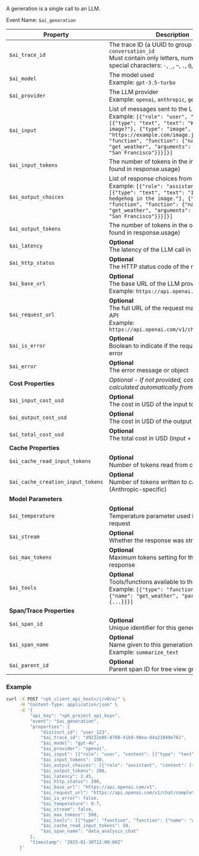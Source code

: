 A generation is a single call to an LLM.

Event Name: `$ai_generation`  

| Property | Description |
|----------|-------------|
| `$ai_trace_id` | The trace ID (a UUID to group AI events) like `conversation_id`<br/>Must contain only letters, numbers, and special characters: `-`, `_`, `~`, `.`, `@`, `(`, `)`, `!`, `'`, `:`, <code>\|</code> |
| `$ai_model` | The model used <br/>Example: `gpt-3.5-turbo` |
| `$ai_provider` | The LLM provider <br/>Example: `openai`, `anthropic`, `gemini` |
| `$ai_input` | List of messages sent to the LLM <br/>Example: `[{"role": "user", "content": [{"type": "text", "text": "What's in this image?"}, {"type": "image", "image": "https://example.com/image.jpg"}, {"type": "function", "function": {"name": "get_weather", "arguments": {"location": "San Francisco"}}}]}]` |
| `$ai_input_tokens` | The number of tokens in the input (often found in response.usage) |
| `$ai_output_choices` | List of response choices from the LLM <br/>Example: `[{"role": "assistant", "content": [{"type": "text", "text": "I can see a hedgehog in the image."}, {"type": "function", "function": {"name": "get_weather", "arguments": {"location": "San Francisco"}}}]}]` |
| `$ai_output_tokens` | The number of tokens in the output (often found in response.usage) |
| `$ai_latency` | **Optional**<br/>The latency of the LLM call in seconds |
| `$ai_http_status` | **Optional**<br/>The HTTP status code of the response |
| `$ai_base_url` | **Optional**<br/>The base URL of the LLM provider <br/>Example: `https://api.openai.com/v1` |
| `$ai_request_url` | **Optional**<br/>The full URL of the request made to the LLM API <br/>Example: `https://api.openai.com/v1/chat/completions` |
| `$ai_is_error` | **Optional**<br/>Boolean to indicate if the request was an error |
| `$ai_error` | **Optional**<br/>The error message or object |
| **Cost Properties** | *Optional - If not provided, costs will be calculated automatically from token counts* |
| `$ai_input_cost_usd` | **Optional**<br/>The cost in USD of the input tokens |
| `$ai_output_cost_usd` | **Optional**<br/>The cost in USD of the output tokens |
| `$ai_total_cost_usd` | **Optional**<br/>The total cost in USD (input + output) |
| **Cache Properties** | |
| `$ai_cache_read_input_tokens` | **Optional**<br/>Number of tokens read from cache |
| `$ai_cache_creation_input_tokens` | **Optional**<br/>Number of tokens written to cache (Anthropic-specific) |
| **Model Parameters** | |
| `$ai_temperature` | **Optional**<br/>Temperature parameter used in the LLM request |
| `$ai_stream` | **Optional**<br/>Whether the response was streamed |
| `$ai_max_tokens` | **Optional**<br/>Maximum tokens setting for the LLM response |
| `$ai_tools` | **Optional**<br/>Tools/functions available to the LLM <br/>Example: `[{"type": "function", "function": {"name": "get_weather", "parameters": {...}}}]` |
| **Span/Trace Properties** | |
| `$ai_span_id` | **Optional**<br/>Unique identifier for this generation |
| `$ai_span_name` | **Optional**<br/>Name given to this generation <br/>Example: `summarize_text` |
| `$ai_parent_id` | **Optional**<br/>Parent span ID for tree view grouping | 

### Example
```bash
curl -X POST "<ph_client_api_host>/i/v0/e/" \
     -H "Content-Type: application/json" \
     -d '{
         "api_key": "<ph_project_api_key>",
         "event": "$ai_generation",
         "properties": {
             "distinct_id": "user_123",
             "$ai_trace_id": "d9222e05-8708-41b8-98ea-d4a21849e761",
             "$ai_model": "gpt-4o",
             "$ai_provider": "openai",
             "$ai_input": [{"role": "user", "content": [{"type": "text", "text": "Analyze this data and suggest improvements"}]}],
             "$ai_input_tokens": 150,
             "$ai_output_choices": [{"role": "assistant", "content": [{"type": "text", "text": "Based on the data, here are my suggestions..."}]}],
             "$ai_output_tokens": 280,
             "$ai_latency": 2.45,
             "$ai_http_status": 200,
             "$ai_base_url": "https://api.openai.com/v1",
             "$ai_request_url": "https://api.openai.com/v1/chat/completions",
             "$ai_is_error": false,
             "$ai_temperature": 0.7,
             "$ai_stream": false,
             "$ai_max_tokens": 500,
             "$ai_tools": [{"type": "function", "function": {"name": "analyze_data", "description": "Analyzes data and provides insights", "parameters": {"type": "object", "properties": {"data_type": {"type": "string"}}}}}],
             "$ai_cache_read_input_tokens": 50,
             "$ai_span_name": "data_analysis_chat"
         },
         "timestamp": "2025-01-30T12:00:00Z"
     }'

```